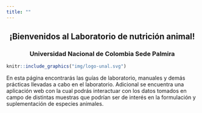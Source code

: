 ```yaml
---
title: ""
---
```


<center> <h2> ¡Bienvenidos al Laboratorio de nutrición animal! </h2> </center>

<center> <h3> Universidad Nacional de Colombia Sede Palmira </h3> </center>

```r
knitr::include_graphics("img/logo-unal.svg")
```

En esta página encontrarás las guías de laboratorio, manuales y demás prácticas llevadas a cabo en el laboratorio. Adicional se encuentra una aplicación web con la cual podrás interactuar con los datos tomados en campo de distintas muestras que podrían ser de interés en la formulación y suplementación de especies animales.


